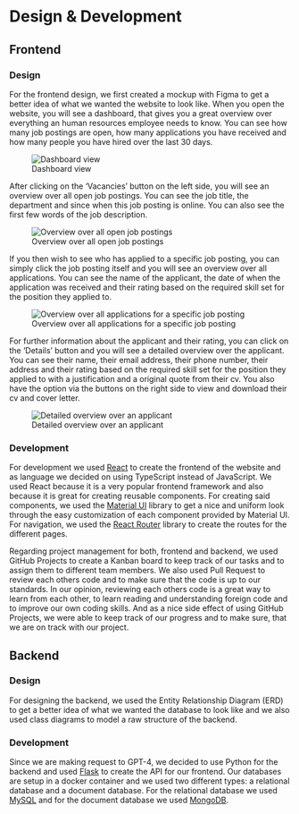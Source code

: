 # Design & Development

## Frontend

### Design

For the frontend design, we first created a mockup with Figma to get a better idea of what we wanted the website to look like. When you open the website, you will see a dashboard, that gives you a great overview over everything an human resources employee needs to know. You can see how many job postings are open, how many applications you have received and how many people you have hired over the last 30 days.

![Dashboard view](./images/figma_dashboard.png)

After clicking on the 'Vacancies' button on the left side, you will see an overview over all open job postings. You can see the job title, the department and since when this job posting is online. You can also see the first few words of the job description. 

![Overview over all open job postings](./images/figma_vacancies.png)

If you then wish to see who has applied to a specific job posting, you can simply click the job posting itself and you will see an overview over all applications. You can see the name of the applicant, the date of when the application was received and their rating based on the required skill set for the position they applied to.

![Overview over all applications for a specific job posting](./images/figma_applicants.png)

For further information about the applicant and their rating, you can click on the 'Details' button and you will see a detailed overview over the applicant. You can see their name, their email address, their phone number, their address and their rating based on the required skill set for the position they applied to with a justification and a original quote from their cv. You also have the option via the buttons on the right side to view and download their cv and cover letter.

![Detailed overview over an applicant](./images/figma_applicant_details.png)


### Development

For development we used [React](https://react.dev/) to create the frontend of the website and as language we decided on using TypeScript instead of JavaScript. We used React because it is a very popular frontend framework and also because it is great for creating reusable components. For creating said components, we used the [Material UI](https://mui.com/) library to get a nice and uniform look through the easy customization of each component provided by Material UI. For navigation, we used the [React Router](https://reactrouter.com/en/main) library to create the routes for the different pages.

Regarding project management for both, frontend and backend, we used GitHub Projects to create a Kanban board to keep track of our tasks and to assign them to different team members. We also used Pull Request to review each others code and to make sure that the code is up to our standards. In our opinion, reviewing each others code is a great way to learn from each other, to learn reading and understanding foreign code and to improve our own coding skills. And as a nice side effect of using GitHub Projects, we were able to keep track of our progress and to make sure, that we are on track with our project.


## Backend

### Design

For designing the backend, we used the Entity Relationship Diagram (ERD) to get a better idea of what we wanted the database to look like and we also used class diagrams to model a raw structure of the backend.


### Development

Since we are making request to GPT-4, we decided to use Python for the backend and used [Flask](https://flask.palletsprojects.com/en/2.0.x/) to create the API for our frontend. Our databases are setup in a docker container and we used two different types: a relational database and a document database. For the relational database we used [MySQL](https://www.mysql.com/) and for the document database we used [MongoDB](https://www.mongodb.com/).